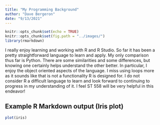 ```yaml
---
title: "My Programming Background"
author: "Dave Bergeron"
date: "9/13/2021"
---
```


```r
knitr::opts_chunk$set(echo = TRUE)
knitr::opts_chunk$set(fig.path = "../images/")
library(rmarkdown)
```

I really enjoy learning and working with R and R Studio.  So far it has been a pretty straightforward language to learn and apply.  My only comparison thus far is Python.  There are some similarities and some differences, but knowing one certainly helps understand the other better. In particular, I enjoy the object oriented aspects of the language.  I miss using loops more as it sounds like that is not a functionality R is designed for.  I do not consider R a difficult language to learn and look forward to continuing to progress in my understanding of it. I feel ST 558 will be very helpful in this endeavor!

## Example R Markdown output (Iris plot)


```r
plot(iris)
```

